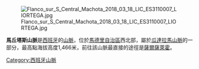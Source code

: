 [[Image:Flanco_sur_S_Central_Machota_2018_03_18_LIC_ES3110007_LIORTEGA.jpg|right]]

'''馬丘塔斯山脈'''是[[西班牙|西班牙]]的[[山脈|山脈]]，位於[[馬德里自治區|馬德里自治區]]西北部，屬於[[瓜達拉馬山脈|瓜達拉馬山脈]]的一部分，最高點海拔高度1,466米，前往該山脈最直接的途徑是[[薩爾薩萊霍|薩爾薩萊霍]]。

{{Spain-geo-stub}}
[[Category:西班牙山脈|Category:西班牙山脈]]